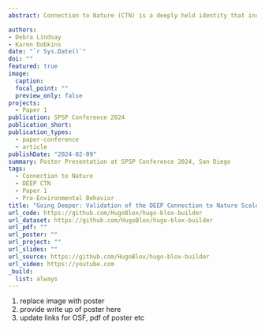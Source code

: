 ```yaml
---
abstract: Connection to Nature (CTN) is a deeply held identity that includes nature in the self. Recent studies suggest a multi-dimensional structure; however, the dimensional structure is still unclear. We propose four dimensions to describe CTN - 1) A deeply held spiritual identity; 2) the experiential relationship with nature; 3) an emotional relationship with nature; and 4) mindful engagement with nature. This poster presents the results of two studies which validate these dimensions. Study 1 suggests a four-dimensional structure using exploratory factor analysis (n = 1,152). Study 2 confirms this using confirmatory factor analysis (n = 341), suggesting a four-dimensional structure has better fit (RMSEA = 0.07, 95%CI = 0-0.9) than a unidimensional structure (RMSEA = 0.10, 95%CI = 0 - 0.9). We also show convergent validity with Connectedness to Nature (Mayer & Frantz, 2004) (r­_deep = .73**, r_exp = .57**, r_emo = .45**, r_pres = .46**), Environmental Identity (Clayton et al., 2021) (r­_deep = .61**, r_exp = .77**, r_emo = .54**, r_pres = .50**), and predictive validity with pro-environmental behaviors (r_deep = .46**, r_exp = .39**, r_emo = .45**, r_pres = .42**).

authors:
- Debra Lindsay
- Karen Dobkins
date: "`r Sys.Date()`"
doi: ""
featured: true
image:
  caption: 
  focal_point: ""
  preview_only: false
projects:
  - Paper 1
publication: SPSP Conference 2024
publication_short: 
publication_types:
  - paper-conference
  - article
publishDate: "2024-02-09"
summary: Poster Presentation at SPSP Conference 2024, San Diego
tags: 
  - Connection to Nature
  - DEEP CTN
  - Paper 1
  - Pro-Environmental Behavior
title: "Going Deeper: Validation of the DEEP Connection to Nature Scale"
url_code: https://github.com/HugoBlox/hugo-blox-builder
url_dataset: https://github.com/HugoBlox/hugo-blox-builder
url_pdf: ""
url_poster: "" 
url_project: ""
url_slides: ""
url_source: https://github.com/HugoBlox/hugo-blox-builder
url_video: https://youtube.com
_build:
  list: always
---
```


1. replace image with poster
2. provide write up of poster here
3. update links for OSF, pdf of poster etc